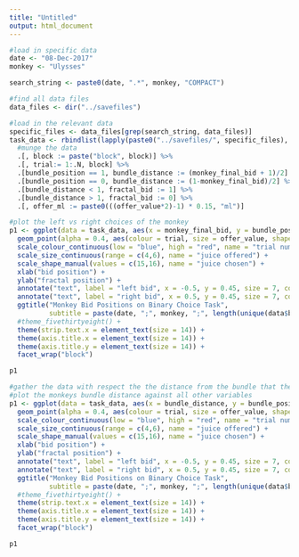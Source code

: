 ```yaml
---
title: "Untitled"
output: html_document
---
```


```r
#load in specific data
date <- "08-Dec-2017"
monkey <- "Ulysses"

search_string <- paste0(date, ".*", monkey, "COMPACT")

#find all data files
data_files <- dir("../savefiles")

#load in the relevant data
specific_files <- data_files[grep(search_string, data_files)]
task_data <- rbindlist(lapply(paste0("../savefiles/", specific_files), read.csv, na.strings = "NaN"), idcol = "block") %>%
  #munge the data
  .[, block := paste("block", block)] %>%
  .[, trial:= 1:.N, block] %>%
  .[bundle_position == 1, bundle_distance := (monkey_final_bid + 1)/2] %>%
  .[bundle_position == 0, bundle_distance := (1-monkey_final_bid)/2] %>%
  .[bundle_distance < 1, fractal_bid := 1] %>%
  .[bundle_distance > 1, fractal_bid := 0] %>%
  .[, offer_ml := paste0(((offer_value*2)-1) * 0.15, "ml")]

```

```r
#plot the left vs right choices of the monkey
p1 <- ggplot(data = task_data, aes(x = monkey_final_bid, y = bundle_position)) +
  geom_point(alpha = 0.4, aes(colour = trial, size = offer_value, shape = fractal_bid)) +
  scale_colour_continuous(low = "blue", high = "red", name = "trial number") +
  scale_size_continuous(range = c(4,6), name = "juice offered") +
  scale_shape_manual(values = c(15,16), name = "juice chosen") +
  xlab("bid position") +
  ylab("fractal position") +
  annotate("text", label = "left bid", x = -0.5, y = 0.45, size = 7, colour = "darkgrey") +
  annotate("text", label = "right bid", x = 0.5, y = 0.45, size = 7, colour = "darkgrey") +
  ggtitle("Monkey Bid Positions on Binary Choice Task",
          subtitle = paste(date, ";", monkey, ";", length(unique(data$block)), "blocks")) +
  #theme_fivethirtyeight() +
  theme(strip.text.x = element_text(size = 14)) +
  theme(axis.title.x = element_text(size = 14)) +
  theme(axis.title.y = element_text(size = 14)) +
  facet_wrap("block")

p1
```

```r
#gather the data with respect the the distance from the bundle that the monkey bid
#plot the monkeys bundle distance against all other variables
p1 <- ggplot(data = task_data, aes(x = bundle_distance, y = bundle_position)) +
  geom_point(alpha = 0.4, aes(colour = trial, size = offer_value, shape = fractal_bid)) +
  scale_colour_continuous(low = "blue", high = "red", name = "trial number") +
  scale_size_continuous(range = c(4,6), name = "juice offered") +
  scale_shape_manual(values = c(15,16), name = "juice chosen") +
  xlab("bid position") +
  ylab("fractal position") +
  annotate("text", label = "left bid", x = -0.5, y = 0.45, size = 7, colour = "darkgrey") +
  annotate("text", label = "right bid", x = 0.5, y = 0.45, size = 7, colour = "darkgrey") +
  ggtitle("Monkey Bid Positions on Binary Choice Task",
          subtitle = paste(date, ";", monkey, ";", length(unique(data$block)), "blocks")) +
  #theme_fivethirtyeight() +
  theme(strip.text.x = element_text(size = 14)) +
  theme(axis.title.x = element_text(size = 14)) +
  theme(axis.title.y = element_text(size = 14)) +
  facet_wrap("block")

p1

```


